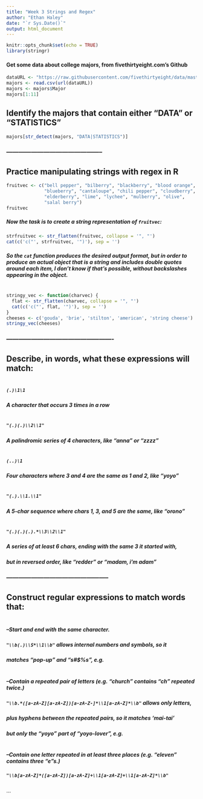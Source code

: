 ```yaml
---
title: "Week 3 Strings and Regex"
author: "Ethan Haley"
date: "`r Sys.Date()`"
output: html_document
---
```

```r
knitr::opts_chunk$set(echo = TRUE)
library(stringr)
```

#### Get some data about college majors, from fivethirtyeight.com's Github

```r
dataURL <- "https://raw.githubusercontent.com/fivethirtyeight/data/master/college-majors/majors-list.csv"
majors <- read.csv(url(dataURL))
majors <- majors$Major
majors[1:11]
```

##  Identify the majors that contain either "DATA" or "STATISTICS"

```r
majors[str_detect(majors, "DATA|STATISTICS")]
```

### -----------------------------------------------

## Practice manipulating strings with regex in R

```r
fruitvec <- c("bell pepper", "bilberry", "blackberry", "blood orange",
              "blueberry", "cantaloupe", "chili pepper", "cloudberry",
              "elderberry", "lime", "lychee", "mulberry", "olive",
              "salal berry")
fruitvec
```

##### Now the task is to create a string representation of ```fruitvec```: \
#####  

   
```r
strfruitvec <- str_flatten(fruitvec, collapse = '", "')
cat(c('c("', strfruitvec, '")'), sep = '')
```
##### So the ```cat``` function produces the desired output format, but in order to produce an actual object that is a string and includes double quotes around each item, I don't know if that's possible, without backslashes appearing in the object.
#  

```r
stringy_vec <- function(charvec) {
  flat <- str_flatten(charvec, collapse = '", "')
  cat(c('c("', flat, '")'), sep = '')
}
cheeses <- c('gouda', 'brie', 'stilton', 'american', 'string cheese')
stringy_vec(cheeses)
```


### ----------------------------------------------------
## Describe, in words, what these expressions will match:
# 
##### ```(.)\1\1```
##### A character that occurs 3 times in a row
#
##### ```"(.)(.)\\2\\1"```
##### A palindromic series of 4 characters, like "anna" or "zzzz"
#
##### ```(..)\1```
##### Four characters where 3 and 4 are the same as 1 and 2, like "yoyo"
#
##### ```"(.).\\1.\\1"```
##### A 5-char sequence where chars 1, 3, and 5 are the same, like "orono"
#
##### ```"(.)(.)(.).*\\3\\2\\1"```
##### A series of at least 6 chars, ending with the same 3 it started with,
##### but in reversed order, like "redder" or "madam, i'm adam"

### --------------------------------------------------

## Construct regular expressions to match words that:
#
##### --Start and end with the same character.
##### ```  "\\b(.)\\S*\\1\\b"``` allows internal numbers and symbols, so it 
##### matches "pop-up" and "s#$%s", e.g.
#
##### --Contain a repeated pair of letters (e.g. "church" contains "ch" repeated twice.)
##### ``` "\\b.*([a-zA-Z][a-zA-Z])[a-zA-Z-]*\\1[a-zA-Z]*\\b" ``` allows only letters,
##### plus hyphens between the repeated pairs, so it matches 'mai-tai' 
##### but only the "yoyo" part of "yoyo-lover", e.g.
#
##### --Contain one letter repeated in at least three places (e.g. "eleven" contains three "e"s.)
##### ``` "\\b[a-zA-Z]*([a-zA-Z])[a-zA-Z]+\\1[a-zA-Z]+\\1[a-zA-Z]*\\b" ```




...

